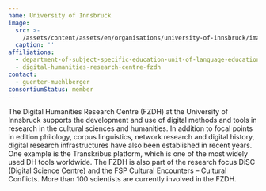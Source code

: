 ```yaml
---
name: University of Innsbruck
image:
  src: >-
    /assets/content/assets/en/organisations/university-of-innsbruck/image/src.png
  caption: ''
affiliations:
  - department-of-subject-specific-education-unit-of-language-education
  - digital-humanities-research-centre-fzdh
contact:
  - guenter-muehlberger
consortiumStatus: member
---
```

The Digital Humanities Research Centre (FZDH) at the University of Innsbruck supports the development and use of digital methods and tools in research in the cultural sciences and humanities. In addition to focal points in edition philology, corpus linguistics, network research and digital history, digital research infrastructures have also been established in recent years. One example is the Transkribus platform, which is one of the most widely used DH tools worldwide. The FZDH is also part of the research focus DiSC (Digital Science Centre) and the FSP Cultural Encounters – Cultural Conflicts. More than 100 scientists are currently involved in the FZDH.
